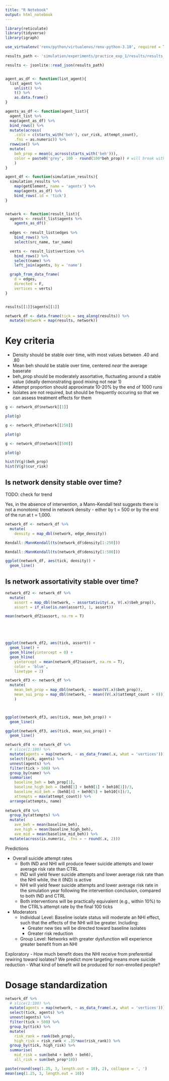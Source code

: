 ```yaml
---
title: "R Notebook"
output: html_notebook
---
```


```r
library(reticulate)
library(tidyverse)
library(igraph)

use_virtualenv('renv/python/virtualenvs/renv-python-3.10', required = T)
```


```r
results_path <- 'simulation/experiments/practice_exp_1/results/results_sim_param_1.json'

results <- jsonlite::read_json(results_path)


agent_as_df <- function(list_agent){
  list_agent %>% 
    unlist() %>% 
    t() %>% 
    as.data.frame()
}

agents_as_df <- function(agent_list){
  agent_list %>%
  map(agent_as_df) %>% 
  bind_rows() %>% 
  mutate(across(
    .cols = c(starts_with('beh'), cur_risk, attempt_count),
    .fns = as.numeric)) %>%
  rowwise() %>% 
  mutate(
    beh_prop = mean(c_across(starts_with('beh'))),
    color = paste0('grey', 100 - round(100*beh_prop)) # will break with n_beh not divisible by 10
    )
}

agent_df <- function(simulation_results){
  simulation_results %>% 
    map(getElement, name = 'agents') %>% 
    map(agents_as_df) %>% 
    bind_rows(.id = 'tick')
}


network <- function(result_list){
  agents <- result_list$agents %>% 
    agents_as_df()
  
  edges <- result_list$edges %>% 
    bind_rows() %>% 
    select(src_name, tar_name)

  verts <- result_list$vertices %>% 
    bind_rows() %>% 
    select(name) %>% 
    left_join(agents, by = 'name')

  graph_from_data_frame(
    d = edges,
    directed = F,
    vertices = verts)
}


results[[1]]$agents[[1]]

network_df <- data.frame(tick = seq_along(results)) %>%
  mutate(network = map(results, network))
```


# Key criteria

- Density should be stable over time, with most values between .40 and .80
- Mean beh should be stable over time, centered *near* the average baserate
- beh_prop should be moderately assortative, fluctuating around a stable value (ideally demonstrating good mixing not near 1)
- Attempt proportion should approximate 10-20% by the end of 1000 runs
- Isolates are not required, but should be frequently occuring so that we can assess treatment effects for them


```r
g <- network_df$network[[1]]

plot(g)
```

```r
g <- network_df$network[[250]]

plot(g)
```



```r
g <- network_df$network[[500]]

plot(g)
```

```r
hist(V(g)$beh_prop)
hist(V(g)$cur_risk)
```



## Is network density stable over time?

TODO: check for trend

Yes, in the absence of intervention, a Mann-Kendall test suggests there is not a monotonic trend in network density - either by t = 500 or by the end of the run at t = 1,000.

```r
network_df <- network_df %>% 
  mutate(
    density = map_dbl(network, edge_density))

Kendall::MannKendall(ts(network_df$density[1:250]))

Kendall::MannKendall(ts(network_df$density[1:500]))

ggplot(network_df, aes(tick, density)) +
  geom_line()
```

## Is network assortativity stable over time?

```r
network_df2 <- network_df %>% 
  mutate(
    assort = map_dbl(network, ~ assortativity(.x, V(.x)$beh_prop)),
    assort = if_else(is.nan(assort), 1, assort))

mean(network_df2$assort, na.rm = T)





ggplot(network_df2, aes(tick, assort)) +
  geom_line() +
  geom_hline(yintercept = 0) +
  geom_hline(
    yintercept = mean(network_df2$assort, na.rm = T), 
    color = 'blue', 
    linetype = 2)
```



```r
network_df3 <- network_df %>% 
  mutate(
    mean_beh_prop = map_dbl(network, ~ mean(V(.x)$beh_prop)),
    mean_sui_prop = map_dbl(network, ~ mean((V(.x)$attempt_count > 0)))
    )



ggplot(network_df3, aes(tick, mean_beh_prop)) +
  geom_line() 

ggplot(network_df3, aes(tick, mean_sui_prop)) +
  geom_line() 
```




```r
network_df4 <- network_df %>%
  # slice(1:100) %>% 
  mutate(agents = map(network, ~ as_data_frame(.x, what = 'vertices'))) %>% 
  select(tick, agents) %>% 
  unnest(agents) %>% 
  filter(tick > 500) %>%
  group_by(name) %>% 
  summarise(
    baseline_beh = beh_prop[1],
    baseline_high_beh = (beh8[1] + beh9[1] + beh10[1])/3,
    baseline_mid_beh = (beh8[4] + beh9[5] + beh10[6])/3,
    attempts = max(attempt_count)) %>% 
  arrange(attempts, name)
  
network_df4 %>% 
  group_by(attempts) %>% 
  mutate(
    ave_beh = mean(baseline_beh),
    ave_high = mean(baseline_high_beh),
    ave_mid = mean(baseline_mid_beh)) %>% 
  mutate(across(is.numeric, .fns = ~ round(.x, 2)))
```



Predictions

- Overall suicide attempt rates
    - Both IND and NHI will produce fewer suicide attempts and lower average risk rate than CTRL
    - IND will yield fewer suicide attempts and lower average risk rate than the NHI while, the it (IND) is active
    - NHI will yield fewer suicide attempts and lower average risk rate in the simulation year following the intervention conclusion, compared to both IND and CTRL
    - Both interventions will be practically equivalent (e.g., within 10%) to the CTRL's attempt rate by the final 100 ticks

- Moderators
    - Individual Level: Baseline isolate status will moderate an NHI effect, such that the effects of the NHI will be greater. Including:
        - Greater new ties will be directed toward baseline isolates
        - Greater risk reduction
    - Group Level: Networks with greater dysfunction will experience greater benefit from an NHI
        
Exploratory
    - How much benefit does the NHI receive from preferential rewiring toward isolates? We predict more targeting means more suicide reduction
    - What kind of benefit will be produced for non-enrolled people?






# Dosage standardization

```r


network_df %>%
  # slice(1:100) %>% 
  mutate(agents = map(network, ~ as_data_frame(.x, what = 'vertices'))) %>% 
  select(tick, agents) %>% 
  unnest(agents) %>% 
  filter(tick > 500) %>% 
  group_by(tick) %>% 
  mutate(
    risk_rank = rank(beh_prop),
    high_risk = risk_rank < .35*max(risk_rank)) %>% 
  group_by(tick, high_risk) %>% 
  summarise(
    mid_risk = sum(beh4 + beh5 + beh6),
    all_risk = sum(beh_prop*10))
```


```r
paste(round(seq(1.25, 3, length.out = 10), 2), collapse = ', ')
mean(seq(1.25, 3, length.out = 10))
```




